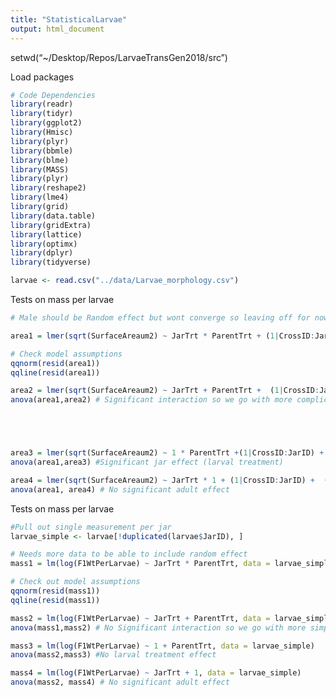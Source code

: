```yaml
---
title: "StatisticalLarvae"
output: html_document
---
```


setwd("~/Desktop/Repos/LarvaeTransGen2018/src")

Load packages
```r
# Code Dependencies
library(readr)
library(tidyr)
library(ggplot2)
library(Hmisc)
library(plyr)
library(bbmle)
library(blme)
library(MASS)
library(plyr)
library(reshape2)
library(lme4)
library(grid)
library(data.table)
library(gridExtra)
library(lattice)
library(optimx)
library(dplyr)
library(tidyverse)

larvae <- read.csv("../data/Larvae_morphology.csv")
```
Tests on mass per larvae
```r
# Male should be Random effect but wont converge so leaving off for now

area1 = lmer(sqrt(SurfaceAreaum2) ~ JarTrt * ParentTrt + (1|CrossID:JarID) +  (1|FemaleID) , data = larvae)

# Check model assumptions 
qqnorm(resid(area1))
qqline(resid(area1))

area2 = lmer(sqrt(SurfaceAreaum2) ~ JarTrt + ParentTrt +  (1|CrossID:JarID) +  (1|FemaleID) , data = larvae)
anova(area1,area2) # Significant interaction so we go with more complicated model





area3 = lmer(sqrt(SurfaceAreaum2) ~ 1 * ParentTrt +(1|CrossID:JarID) +  (1|FemaleID) , data = larvae)
anova(area1,area3) #Significant jar effect (larval treatment)

area4 = lmer(sqrt(SurfaceAreaum2) ~ JarTrt * 1 + (1|CrossID:JarID) +  (1|FemaleID) , data = larvae)
anova(area1, area4) # No significant adult effect

```
Tests on mass per larvae
```r
#Pull out single measurement per jar
larvae_simple <- larvae[!duplicated(larvae$JarID), ]

# Needs more data to be able to include random effect
mass1 = lm(log(F1WtPerLarvae) ~ JarTrt * ParentTrt, data = larvae_simple)

# Check out model assumptions
qqnorm(resid(mass1))
qqline(resid(mass1))

mass2 = lm(log(F1WtPerLarvae) ~ JarTrt + ParentTrt, data = larvae_simple)
anova(mass1,mass2) # No Significant interaction so we go with more simple model

mass3 = lm(log(F1WtPerLarvae) ~ 1 + ParentTrt, data = larvae_simple)
anova(mass2,mass3) #No larval treatment effect

mass4 = lm(log(F1WtPerLarvae) ~ JarTrt + 1, data = larvae_simple)
anova(mass2, mass4) # No significant adult effect

```

```r

```